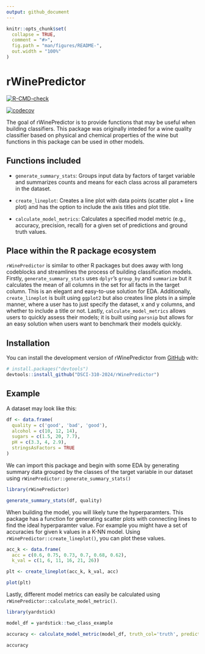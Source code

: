 ```yaml
---
output: github_document
---
```


<!-- README.md is generated from README.Rmd. Please edit that file -->

```r
knitr::opts_chunk$set(
  collapse = TRUE,
  comment = "#>",
  fig.path = "man/figures/README-",
  out.width = "100%"
)
```

# rWinePredictor

<!-- badges: start -->
[![R-CMD-check](https://github.com/sidahuja1/rWinePredictor/actions/workflows/R-CMD-check.yaml/badge.svg)](https://github.com/DSCI-310-2024/rWinePredictor/actions/workflows/R-CMD-check.yaml)

[![codecov](https://codecov.io/gh/DSCI-310-2024/rWinePredictor/graph/badge.svg?token=K8G37Cc9ZX)](https://codecov.io/gh/DSCI-310-2024/rWinePredictor)
<!-- badges: end -->

The goal of rWinePredictor is to provide functions that may be useful when building classifiers. This package was originally inteded for a wine quality classifier based on physical and chemical properties of the wine but functions in this package can be used in other models.

## Functions included 

- `generate_summary_stats`: Groups input data by factors of target variable and summarizes counts and means for each class across all parameters in the dataset.

- `create_lineplot`: Creates a line plot with data points (scatter plot + line plot) and has the option to include the axis titles and plot title.

- `calculate_model_metrics`: Calculates a specified model metric (e.g., accuracy, precision, recall) for a given set of predictions and ground truth values.

## Place within the R package ecosystem

`rWinePredictor` is similar to other R packages but does away with long codeblocks and streamlines the process of building classification models. Firstly, `generate_summary_stats` uses `dplyr`’s `group_by` and `summarize` but it calculates the mean of all columns in the set for all facts in the target column. This is an elegant and easy-to-use solution for EDA. Additionally, `create_lineplot` is built using `ggplot2` but also creates line plots in a simple manner, where a user has to just specify the dataset, x and y columns, and whether to include a title or not. Lastly, `calculate_model_metrics` allows users to quickly assess their models; it is built using `parsnip` but allows for an easy solution when users want to benchmark their models quickly.

## Installation

You can install the development version of rWinePredictor from [GitHub](https://github.com/) with:

``` r
# install.packages("devtools")
devtools::install_github("DSCI-310-2024/rWinePredictor")
```

## Example

A dataset may look like this: 

```r
df <- data.frame(
  quality = c('good', 'bad', 'good'),
  alcohol = c(10, 12, 14),
  sugars = c(1.5, 20, 7.7),
  pH = c(3.3, 4, 2.9),
  stringsAsFactors = TRUE
)
```

We can import this package and begin with some EDA by generating summary data grouped by the classes of the target variable in our dataset using `rWinePredictor::generate_summary_stats()`

```r
library(rWinePredictor)

generate_summary_stats(df, quality)
```

When building the model, you will likely tune the hyperparamters. This package has a function for generating scatter plots with connecting lines to find the ideal hyperparamter value. For example you might have a set of accuracies for given k values in a K-NN model. Using `rWinePredictor::create_lineplot()`, you can plot these values.

```r
acc_k <- data.frame(
  acc = c(0.6, 0.75, 0.73, 0.7, 0.68, 0.62),
  k_val = c(1, 6, 11, 16, 21, 26))

plt <- create_lineplot(acc_k, k_val, acc)

plot(plt)
```

Lastly, different model metrics can easily be calculated using `rWinePredictor::calculate_model_metric()`.

```r
library(yardstick)

model_df = yardstick::two_class_example

accuracy <- calculate_model_metric(model_df, truth_col='truth', predictions_col='predicted', metric="accuracy")

accuracy
```
